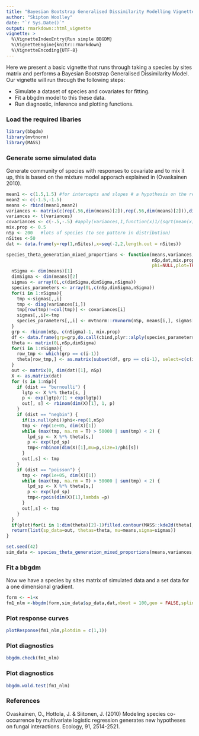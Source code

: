 ```yaml
---
title: "Bayesian Bootstrap Generalised Dissimilarity Modelling Vignette"
author: "Skipton Woolley"
date: "`r Sys.Date()`"
output: rmarkdown::html_vignette
vignette: >
  %\VignetteIndexEntry{Run simple BBGDM}
  %\VignetteEngine{knitr::rmarkdown}
  %\VignetteEncoding{UTF-8}
---
```


Here we present a basic vignette that runs through taking a species by sites matrix and performs a Bayesian Bootstrap Generalised Dissimilarity Model. Our vignette will run through the following steps:

- Simulate a dataset of species and  covariates for fitting.
- Fit a bbgdm model to this these data.
- Run diagnostic, inference and plotting functions.

### Load the required libaries
```r
library(bbgdm)
library(mvtnorm)
library(MASS)
```

### Generate some simulated data
Generate community of species with responses to covariate and to mix it up, this is based on the mixture model apporach explained in (Ovaskainen 2010). 

```r
mean1 <- c(1.5,1.5) #for intercepts and slopes # a hypothesis on the response of each parameter...
mean2 <- c(-1.5,-1.5)
means <- rbind(mean1,mean2)
variances <- matrix(c(rep(.56,dim(means)[2]),rep(.56,dim(means)[2])),dim(means)[1],dim(means)[2],byrow=T)
variances <- t(variances)
covariances <- c(-.5,-.5) #apply(variances,1,function(x)1/(sqrt(mean(x))*sqrt(mean(x))))
mix.prop <- 0.5
nSp <- 200   #lots of species (to see pattern in distribution)
nSites <-50
dat <- data.frame(y=rep(1,nSites),x=seq(-2,2,length.out = nSites))

species_theta_generation_mixed_proportions <- function(means,variances,covariances,
                                                       nSp,dat,mix.prop,dist='negbin',
                                                       phi=NULL,plot=TRUE){
  nSigma <- dim(means)[1]
  dimSigma <- dim(means)[2]
  sigmas <- array(0L,c(dimSigma,dimSigma,nSigma))  
  species_parameters <- array(0L,c(nSp,dimSigma,nSigma))
  for(i in 1:nSigma){
    tmp <-sigmas[,,i] 
    tmp <- diag(variances[i,])
    tmp[row(tmp)!=col(tmp)] <- covariances[i]
    sigmas[,,i]<-tmp
    species_parameters[,,i] <- mvtnorm::rmvnorm(nSp, means[i,], sigmas[,,i])
  }
  grp <- rbinom(nSp, c(nSigma)-1, mix.prop)
  df <- data.frame(grp=grp,do.call(cbind,plyr::alply(species_parameters,3)))
  theta <- matrix(0L,nSp,dimSigma)
  for(i in 1:nSigma){
    row_tmp <- which(grp == c(i-1))
    theta[row_tmp,] <- as.matrix(subset(df, grp == c(i-1), select=c(c(i+1):c(i+nSigma))))
  }
  out <- matrix(0, dim(dat)[1], nSp)
  X <- as.matrix(dat)
  for (s in 1:nSp){
    if (dist == "bernoulli") {
      lgtp <- X %*% theta[s, ]
      p <- exp(lgtp)/(1 + exp(lgtp))
      out[, s] <- rbinom(dim(X)[1], 1, p)
    }
    if (dist == "negbin") {
      if(is.null(phi))phi<-rep(1,nSp)
      tmp <- rep(1e+05, dim(X)[1])
      while (max(tmp, na.rm = T) > 50000 | sum(tmp) < 2) {
        lpd_sp <- X %*% theta[s,]  
        p <- exp(lpd_sp)
        tmp<-rnbinom(dim(X)[1],mu=p,size=1/phi[s])
      }
      out[,s] <- tmp
    }
    if (dist == "poisson") {
      tmp <- rep(1e+05, dim(X)[1])
      while (max(tmp, na.rm = T) > 50000 | sum(tmp) < 2) {
        lpd_sp <- X %*% theta[s,]  
        p <- exp(lpd_sp)
        tmp<-rpois(dim(X)[1],lambda =p)
      }
      out[,s] <- tmp
    }
  }
  if(plot)for(i in 1:dim(theta)[2]-1)filled.contour(MASS::kde2d(theta[,1], theta[,i+1]), xlab="Intercepts", ylab=paste0("Slopes",i))
  return(list(sp_data=out, thetas=theta, mu=means,sigma=sigmas))
}

set.seed(42)
sim_data <- species_theta_generation_mixed_proportions(means,variances,covariances,nSp,dat,mix.prop,dist='bernoulli',plot=FALSE)
```

### Fit a bbgdm
Now we have a species by sites matrix of simulated data and a set data for a one dimensional gradient.
```r
form <- ~1+x
fm1_nlm <-bbgdm(form,sim_data$sp_data,dat,nboot = 100,geo = FALSE,spline_type = "ispline",optim.meth = 'nlmnib', est.var = TRUE)
```

### Plot response curves
```r
plotResponse(fm1_nlm,plotdim = c(1,1))
```

### Plot diagnostics
```r
bbgdm.check(fm1_nlm)
```

### Plot diagnostics
```r
bbgdm.wald.test(fm1_nlm)
```

### References
Ovaskainen, O., Hottola, J. & Siitonen, J. (2010) Modeling species co-occurrence by multivariate logistic regression generates new hypotheses on fungal interactions. Ecology, 91, 2514-2521.
